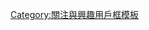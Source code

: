{{Userbox
  |border-c = #000000
  |border-s = 1
  |id-c     = #FFFFFF
  |id-s     = 12
  |id-fc    = #000000
  |info-c   = #000000
  |info-s   = 9
  |info-fc  = #FFFFFF
  |id       = [[File:DAM134DT.png|80px]]
  |info     = 這個用戶是'''[[加特林機槍|{{Color|White|加特林教徒}}]]'''。
  |usercategory = 喜歡加特林機槍的維基人
}}<noinclude>
[[Category:關注與興趣用戶框模板]]
</noinclude>